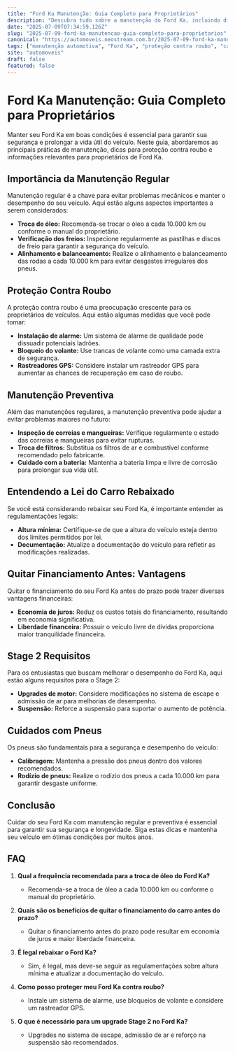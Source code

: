 ```yaml
---
title: "Ford Ka Manutenção: Guia Completo para Proprietários"
description: "Descubra tudo sobre a manutenção do Ford Ka, incluindo dicas práticas, proteção contra roubo e como manter seu carro em boas condições."
date: "2025-07-09T07:34:59.126Z"
slug: "2025-07-09-ford-ka-manutencao-guia-completo-para-proprietarios"
canonical: "https://automoveis.neostream.com.br/2025-07-09-ford-ka-manutencao-guia-completo-para-proprietarios"
tags: ["manutenção automotiva", "Ford Ka", "proteção contra roubo", "carro rebaixado", "financiamento"]
site: "automoveis"
draft: false
featured: false
---
```


# Ford Ka Manutenção: Guia Completo para Proprietários

Manter seu Ford Ka em boas condições é essencial para garantir sua segurança e prolongar a vida útil do veículo. Neste guia, abordaremos as principais práticas de manutenção, dicas para proteção contra roubo e informações relevantes para proprietários de Ford Ka.

## Importância da Manutenção Regular

Manutenção regular é a chave para evitar problemas mecânicos e manter o desempenho do seu veículo. Aqui estão alguns aspectos importantes a serem considerados:

- **Troca de óleo:** Recomenda-se trocar o óleo a cada 10.000 km ou conforme o manual do proprietário.
- **Verificação dos freios:** Inspecione regularmente as pastilhas e discos de freio para garantir a segurança do veículo.
- **Alinhamento e balanceamento:** Realize o alinhamento e balanceamento das rodas a cada 10.000 km para evitar desgastes irregulares dos pneus.

## Proteção Contra Roubo

A proteção contra roubo é uma preocupação crescente para os proprietários de veículos. Aqui estão algumas medidas que você pode tomar:

- **Instalação de alarme:** Um sistema de alarme de qualidade pode dissuadir potenciais ladrões.
- **Bloqueio do volante:** Use trancas de volante como uma camada extra de segurança.
- **Rastreadores GPS:** Considere instalar um rastreador GPS para aumentar as chances de recuperação em caso de roubo.

## Manutenção Preventiva

Além das manutenções regulares, a manutenção preventiva pode ajudar a evitar problemas maiores no futuro:

- **Inspeção de correias e mangueiras:** Verifique regularmente o estado das correias e mangueiras para evitar rupturas.
- **Troca de filtros:** Substitua os filtros de ar e combustível conforme recomendado pelo fabricante.
- **Cuidado com a bateria:** Mantenha a bateria limpa e livre de corrosão para prolongar sua vida útil.

## Entendendo a Lei do Carro Rebaixado

Se você está considerando rebaixar seu Ford Ka, é importante entender as regulamentações legais:

- **Altura mínima:** Certifique-se de que a altura do veículo esteja dentro dos limites permitidos por lei.
- **Documentação:** Atualize a documentação do veículo para refletir as modificações realizadas.

## Quitar Financiamento Antes: Vantagens

Quitar o financiamento do seu Ford Ka antes do prazo pode trazer diversas vantagens financeiras:

- **Economia de juros:** Reduz os custos totais do financiamento, resultando em economia significativa.
- **Liberdade financeira:** Possuir o veículo livre de dívidas proporciona maior tranquilidade financeira.

## Stage 2 Requisitos

Para os entusiastas que buscam melhorar o desempenho do Ford Ka, aqui estão alguns requisitos para o Stage 2:

- **Upgrades de motor:** Considere modificações no sistema de escape e admissão de ar para melhorias de desempenho.
- **Suspensão:** Reforce a suspensão para suportar o aumento de potência.

## Cuidados com Pneus

Os pneus são fundamentais para a segurança e desempenho do veículo:

- **Calibragem:** Mantenha a pressão dos pneus dentro dos valores recomendados.
- **Rodízio de pneus:** Realize o rodízio dos pneus a cada 10.000 km para garantir desgaste uniforme.

## Conclusão

Cuidar do seu Ford Ka com manutenção regular e preventiva é essencial para garantir sua segurança e longevidade. Siga estas dicas e mantenha seu veículo em ótimas condições por muitos anos.

## FAQ

1. **Qual a frequência recomendada para a troca de óleo do Ford Ka?**
   - Recomenda-se a troca de óleo a cada 10.000 km ou conforme o manual do proprietário.

2. **Quais são os benefícios de quitar o financiamento do carro antes do prazo?**
   - Quitar o financiamento antes do prazo pode resultar em economia de juros e maior liberdade financeira.

3. **É legal rebaixar o Ford Ka?**
   - Sim, é legal, mas deve-se seguir as regulamentações sobre altura mínima e atualizar a documentação do veículo.

4. **Como posso proteger meu Ford Ka contra roubo?**
   - Instale um sistema de alarme, use bloqueios de volante e considere um rastreador GPS.

5. **O que é necessário para um upgrade Stage 2 no Ford Ka?**
   - Upgrades no sistema de escape, admissão de ar e reforço na suspensão são recomendados.